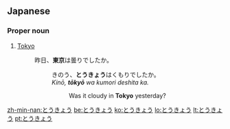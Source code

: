 ==Japanese==

===Proper noun===
{{ja-pos|h|proper|rom=Tōkyō}}

# {{ja-def|東京}} [[Tokyo]]
#: 昨日、'''東京'''は曇りでしたか。
#:: きのう、'''とうきょう'''はくもりでしたか。
#::  ''Kinō, '''tōkyō''' wa kumori deshita ka.''
#::: Was it cloudy in '''Tokyo''' yesterday?

[[zh-min-nan:とうきょう]]
[[be:とうきょう]]
[[ko:とうきょう]]
[[lo:とうきょう]]
[[lt:とうきょう]]
[[pt:とうきょう]]